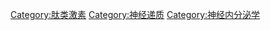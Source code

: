{{Commonscat|Neuropeptides}}

[[Category:肽类激素|Category:肽类激素]]
[[Category:神经递质|Category:神经递质]]
[[Category:神经内分泌学|Category:神经内分泌学]]